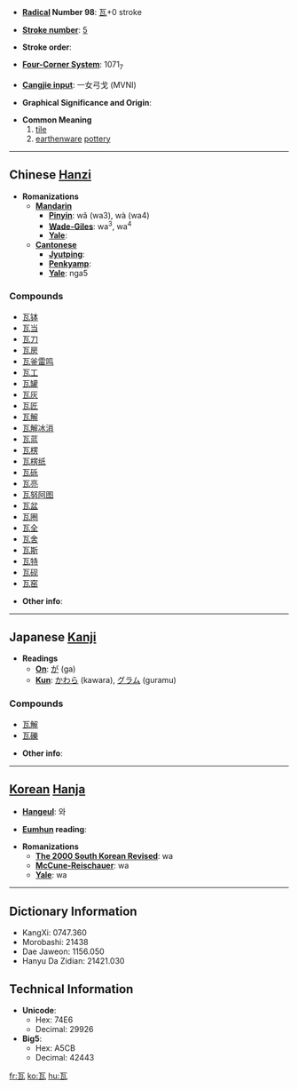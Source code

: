 * '''[[Wiktionary:Chinese radical index| Radical]] Number 98''': [[Wiktionary:Chinese radical index 瓦|瓦]]+0 stroke

* '''[[Wiktionary:Chinese total strokes index|Stroke number]]''': [[Wiktionary:Chinese total strokes index 5|5]]

* '''Stroke order''': 

* '''[[Wiktionary:Chinese four corner index|Four-Corner System]]''': 1071<sub>7</sub>

* '''[[Wiktionary:Chinese Cangjie index|Cangjie input]]''': 一女弓戈 (MVNI)

* '''Graphical Significance and Origin''': 

* '''Common Meaning'''
*# [[tile]]
*# [[earthenware]] [[pottery]]

----

== Chinese [[Hanzi]] ==

* '''Romanizations'''
** '''[[Mandarin]]'''
*** '''[[Pinyin]]''': wǎ (wa3), wà (wa4)
*** '''[[Wade-Giles]]''': wa<sup>3</sup>, wa<sup>4</sup>
*** '''[[Yale]]''': 
** '''[[Cantonese]]'''
*** '''[[Jyutping]]''':
*** '''[[Penkyamp]]''': 
*** '''[[Yale]]''': nga5

===Compounds===
*[[瓦钵]]
*[[瓦当]]
*[[瓦刀]]
*[[瓦房]]
*[[瓦釜雷鸣]]
*[[瓦工]]
*[[瓦罐]]
*[[瓦灰]]
*[[瓦匠]]
*[[瓦解]]
*[[瓦解冰消]]
*[[瓦蓝]]
*[[瓦楞]]
*[[瓦楞纸]]
*[[瓦砾]]
*[[瓦亮]]
*[[瓦努阿图]]
*[[瓦盆]]
*[[瓦圈]]
*[[瓦全]]
*[[瓦舍]]
*[[瓦斯]]
*[[瓦特]]
*[[瓦砚]]
*[[瓦窑]]

* '''Other info''': 

----

== Japanese [[Kanji]] ==

* '''Readings'''
** '''[[On]]''': [[が]] (ga)
** '''[[Kun]]''': [[かわら]] (kawara), [[グラム]] (guramu)

===Compounds===
*[[瓦解]]
*[[瓦礫]]

* '''Other info''':  

----

== [[Korean]] [[Hanja]] ==

* '''[[Hangeul]]''': 와

* '''[[Eumhun]] reading''': 

* '''Romanizations'''
** '''[[The 2000 South Korean Revised Romanization|The 2000 South Korean Revised]]''': wa
** '''[[McCune-Reischauer]]''': wa
** '''[[Yale]]''': wa

----

== Dictionary Information ==

* KangXi: 0747.360
* Morobashi: 21438
* Dae Jaweon: 1156.050
* Hanyu Da Zidian: 21421.030

== Technical Information ==

* '''Unicode''':
** Hex: 74E6
** Decimal: 29926
* '''Big5''':
** Hex: A5CB
** Decimal: 42443

[[fr:瓦]]
[[ko:瓦]]
[[hu:瓦]]